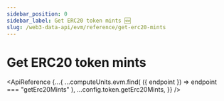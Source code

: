 ```yaml
---
sidebar_position: 0
sidebar_label: Get ERC20 token mints 🆕
slug: /web3-data-api/evm/reference/get-erc20-mints
---
```



# Get ERC20 token mints

<ApiReference
  {...{
    ...computeUnits.evm.find(
      ({ endpoint }) => endpoint === "getErc20Mints"
    ),
    ...config.token.getErc20Mints,
  }}
/>
